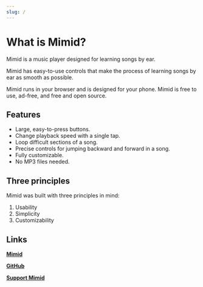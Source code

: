 ```yaml
---
slug: /
---
```


# What is Mimid?

Mimid is a music player designed for learning songs by ear.

Mimid has easy-to-use controls
that make the process of learning songs by ear as smooth as possible.

Mimid runs in your browser and is designed for your phone.
Mimid is free to use, ad-free, and free and open source.

## Features

- Large, easy-to-press buttons.
- Change playback speed with a single tap.
- Loop difficult sections of a song.
- Precise controls for jumping backward and forward in a song.
- Fully customizable.
- No MP3 files needed.

## Three principles

Mimid was built with three principles in mind:

1. Usability
2. Simplicity
3. Customizability

## Links

[**Mimid**](https://mimid.app/)

[**GitHub**](https://github.com/vic-ma/mimid)

[**Support Mimid**](https://ko-fi.com/mimid)
